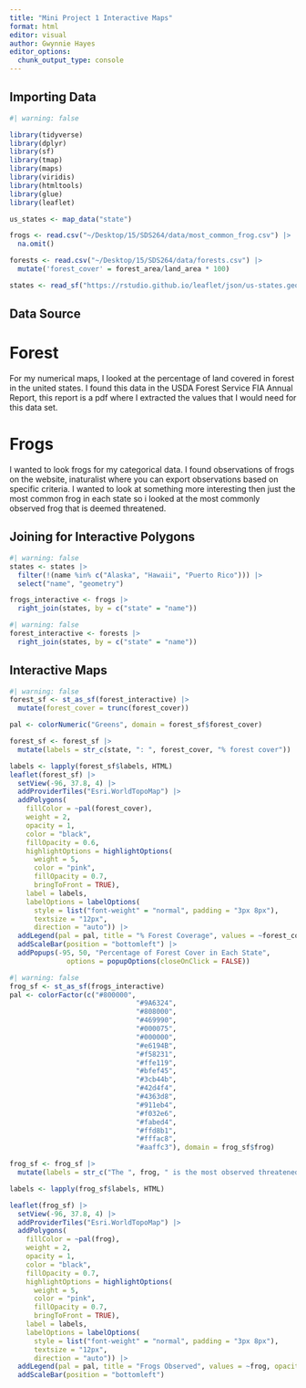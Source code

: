 ```yaml
---
title: "Mini Project 1 Interactive Maps"
format: html
editor: visual
author: Gwynnie Hayes
editor_options: 
  chunk_output_type: console
---
```



## Importing Data
```r
#| warning: false

library(tidyverse)
library(dplyr)
library(sf)
library(tmap)
library(maps)
library(viridis)
library(htmltools)
library(glue)
library(leaflet)

us_states <- map_data("state")

frogs <- read.csv("~/Desktop/15/SDS264/data/most_common_frog.csv") |>
  na.omit()

forests <- read.csv("~/Desktop/15/SDS264/data/forests.csv") |>
  mutate('forest_cover' = forest_area/land_area * 100)

states <- read_sf("https://rstudio.github.io/leaflet/json/us-states.geojson")
```
## Data Source

# Forest
For my numerical maps, I looked at the percentage of land covered in forest in the united states. I found this data in the USDA Forest Service FIA Annual Report, this report is a pdf where I extracted the values that I would need for this data set. 

# Frogs
I wanted to look frogs for my categorical data. I found observations of frogs on the website, inaturalist where you can export observations based on specific criteria. I wanted to look at something more interesting then just the most common frog in each state so i looked at the most commonly observed frog that is deemed threatened.

## Joining for Interactive Polygons
```r
#| warning: false
states <- states |>
  filter(!(name %in% c("Alaska", "Hawaii", "Puerto Rico"))) |>
  select("name", "geometry")

frogs_interactive <- frogs |>
  right_join(states, by = c("state" = "name"))
```

```r
#| warning: false
forest_interactive <- forests |>
  right_join(states, by = c("state" = "name"))
```

## Interactive Maps
```r
#| warning: false
forest_sf <- st_as_sf(forest_interactive) |>
  mutate(forest_cover = trunc(forest_cover))

pal <- colorNumeric("Greens", domain = forest_sf$forest_cover)

forest_sf <- forest_sf |>
  mutate(labels = str_c(state, ": ", forest_cover, "% forest cover"))

labels <- lapply(forest_sf$labels, HTML)
leaflet(forest_sf) |>
  setView(-96, 37.8, 4) |>
  addProviderTiles("Esri.WorldTopoMap") |>
  addPolygons(
    fillColor = ~pal(forest_cover),
    weight = 2,
    opacity = 1,
    color = "black",
    fillOpacity = 0.6,
    highlightOptions = highlightOptions(
      weight = 5,
      color = "pink",
      fillOpacity = 0.7,
      bringToFront = TRUE),
    label = labels,
    labelOptions = labelOptions(
      style = list("font-weight" = "normal", padding = "3px 8px"),
      textsize = "12px",
      direction = "auto")) |>
  addLegend(pal = pal, title = "% Forest Coverage", values = ~forest_cover, opacity = 0.7, position = "bottomright") |>
  addScaleBar(position = "bottomleft") |>
  addPopups(-95, 50, "Percentage of Forest Cover in Each State",
              options = popupOptions(closeOnClick = FALSE))
```


```r
#| warning: false
frog_sf <- st_as_sf(frogs_interactive) 
pal <- colorFactor(c("#800000", 
                               "#9A6324", 
                               "#808000", 
                               "#469990", 
                               "#000075", 
                               "#000000", 
                               "#e6194B", 
                               "#f58231", 
                               "#ffe119", 
                               "#bfef45", 
                               "#3cb44b", 
                               "#42d4f4", 
                               "#4363d8",
                               "#911eb4", 
                               "#f032e6", 
                               "#fabed4", 
                               "#ffd8b1",
                               "#fffac8",
                               "#aaffc3"), domain = frog_sf$frog)

frog_sf <- frog_sf |>
  mutate(labels = str_c("The ", frog, " is the most observed threatened frog in ", state))

labels <- lapply(frog_sf$labels, HTML)

leaflet(frog_sf) |>
  setView(-96, 37.8, 4) |>
  addProviderTiles("Esri.WorldTopoMap") |>
  addPolygons(
    fillColor = ~pal(frog),
    weight = 2,
    opacity = 1,
    color = "black",
    fillOpacity = 0.7,
    highlightOptions = highlightOptions(
      weight = 5,
      color = "pink",
      fillOpacity = 0.7,
      bringToFront = TRUE),
    label = labels,
    labelOptions = labelOptions(
      style = list("font-weight" = "normal", padding = "3px 8px"),
      textsize = "12px",
      direction = "auto")) |>
  addLegend(pal = pal, title = "Frogs Observed", values = ~frog, opacity = 0.7, position = "bottomright") |>
  addScaleBar(position = "bottomleft")
```



